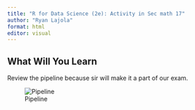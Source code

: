 ```yaml
---
title: "R for Data Science (2e): Activity in Sec math 17"
author: "Ryan Lajola"
format: html
editor: visual
---
```


## What Will You Learn

Review the pipeline because sir will make it a part of our exam.

![Pipeline](r4ds_pics/r4ds.pic1.png)
